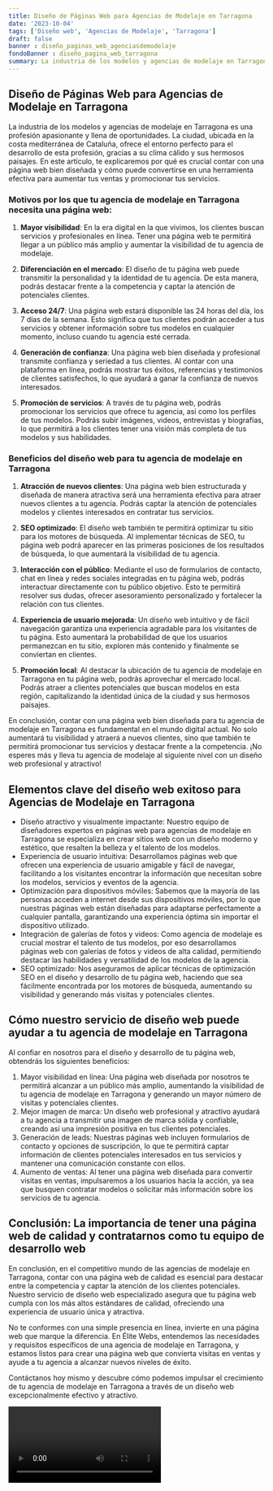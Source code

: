 ```yaml
---
title: Diseño de Páginas Web para Agencias de Modelaje en Tarragona
date: '2023-10-04'
tags: ['Diseño web', 'Agencias de Modelaje', 'Tarragona']
draft: false
banner : diseño_paginas_web_agenciasdemodelaje
fondoBanner : diseño_pagina_web_tarragona
summary: La industria de los modelos y agencias de modelaje en Tarragona es una profesión apasionante y llena de oportunidades. La ciudad, ubicada en la costa mediterránea de Cataluña, ofrece el entorno perfecto para el desarrollo de esta profesión, gracias a su clima cálido y sus hermosos paisajes. En este artículo, te explicaremos por qué es crucial contar con una página web bien diseñada y cómo puede convertirse en una herramienta efectiva para aumentar tus ventas y promocionar tus servicios.
---
```


## Diseño de Páginas Web para Agencias de Modelaje en Tarragona

La industria de los modelos y agencias de modelaje en Tarragona es una profesión apasionante y llena de oportunidades. La ciudad, ubicada en la costa mediterránea de Cataluña, ofrece el entorno perfecto para el desarrollo de esta profesión, gracias a su clima cálido y sus hermosos paisajes. En este artículo, te explicaremos por qué es crucial contar con una página web bien diseñada y cómo puede convertirse en una herramienta efectiva para aumentar tus ventas y promocionar tus servicios.

### Motivos por los que tu agencia de modelaje en Tarragona necesita una página web:

1. **Mayor visibilidad**: En la era digital en la que vivimos, los clientes buscan servicios y profesionales en línea. Tener una página web te permitirá llegar a un público más amplio y aumentar la visibilidad de tu agencia de modelaje.

2. **Diferenciación en el mercado**: El diseño de tu página web puede transmitir la personalidad y la identidad de tu agencia. De esta manera, podrás destacar frente a la competencia y captar la atención de potenciales clientes.

3. **Acceso 24/7**: Una página web estará disponible las 24 horas del día, los 7 días de la semana. Esto significa que tus clientes podrán acceder a tus servicios y obtener información sobre tus modelos en cualquier momento, incluso cuando tu agencia esté cerrada.

4. **Generación de confianza**: Una página web bien diseñada y profesional transmite confianza y seriedad a tus clientes. Al contar con una plataforma en línea, podrás mostrar tus éxitos, referencias y testimonios de clientes satisfechos, lo que ayudará a ganar la confianza de nuevos interesados.

5. **Promoción de servicios**: A través de tu página web, podrás promocionar los servicios que ofrece tu agencia, así como los perfiles de tus modelos. Podrás subir imágenes, videos, entrevistas y biografías, lo que permitirá a los clientes tener una visión más completa de tus modelos y sus habilidades.

### Beneficios del diseño web para tu agencia de modelaje en Tarragona

1. **Atracción de nuevos clientes**: Una página web bien estructurada y diseñada de manera atractiva será una herramienta efectiva para atraer nuevos clientes a tu agencia. Podrás captar la atención de potenciales modelos y clientes interesados en contratar tus servicios.

2. **SEO optimizado**: El diseño web también te permitirá optimizar tu sitio para los motores de búsqueda. Al implementar técnicas de SEO, tu página web podrá aparecer en las primeras posiciones de los resultados de búsqueda, lo que aumentará la visibilidad de tu agencia.

3. **Interacción con el público**: Mediante el uso de formularios de contacto, chat en línea y redes sociales integradas en tu página web, podrás interactuar directamente con tu público objetivo. Esto te permitirá resolver sus dudas, ofrecer asesoramiento personalizado y fortalecer la relación con tus clientes.

4. **Experiencia de usuario mejorada**: Un diseño web intuitivo y de fácil navegación garantiza una experiencia agradable para los visitantes de tu página. Esto aumentará la probabilidad de que los usuarios permanezcan en tu sitio, exploren más contenido y finalmente se conviertan en clientes.

5. **Promoción local**: Al destacar la ubicación de tu agencia de modelaje en Tarragona en tu página web, podrás aprovechar el mercado local. Podrás atraer a clientes potenciales que buscan modelos en esta región, capitalizando la identidad única de la ciudad y sus hermosos paisajes.

En conclusión, contar con una página web bien diseñada para tu agencia de modelaje en Tarragona es fundamental en el mundo digital actual. No solo aumentará tu visibilidad y atraerá a nuevos clientes, sino que también te permitirá promocionar tus servicios y destacar frente a la competencia. ¡No esperes más y lleva tu agencia de modelaje al siguiente nivel con un diseño web profesional y atractivo!

<GifSeo />

<Cta />

## Elementos clave del diseño web exitoso para Agencias de Modelaje en Tarragona

- Diseño atractivo y visualmente impactante: Nuestro equipo de diseñadores expertos en páginas web para agencias de modelaje en Tarragona se especializa en crear sitios web con un diseño moderno y estético, que resalten la belleza y el talento de los modelos.
- Experiencia de usuario intuitiva: Desarrollamos páginas web que ofrecen una experiencia de usuario amigable y fácil de navegar, facilitando a los visitantes encontrar la información que necesitan sobre los modelos, servicios y eventos de la agencia.
- Optimización para dispositivos móviles: Sabemos que la mayoría de las personas acceden a internet desde sus dispositivos móviles, por lo que nuestras páginas web están diseñadas para adaptarse perfectamente a cualquier pantalla, garantizando una experiencia óptima sin importar el dispositivo utilizado.
- Integración de galerías de fotos y videos: Como agencia de modelaje es crucial mostrar el talento de tus modelos, por eso desarrollamos páginas web con galerías de fotos y videos de alta calidad, permitiendo destacar las habilidades y versatilidad de los modelos de la agencia.
- SEO optimizado: Nos aseguramos de aplicar técnicas de optimización SEO en el diseño y desarrollo de tu página web, haciendo que sea fácilmente encontrada por los motores de búsqueda, aumentando su visibilidad y generando más visitas y potenciales clientes.

## Cómo nuestro servicio de diseño web puede ayudar a tu agencia de modelaje en Tarragona

Al confiar en nosotros para el diseño y desarrollo de tu página web, obtendrás los siguientes beneficios:

1. Mayor visibilidad en línea: Una página web diseñada por nosotros te permitirá alcanzar a un público más amplio, aumentando la visibilidad de tu agencia de modelaje en Tarragona y generando un mayor número de visitas y potenciales clientes.
2. Mejor imagen de marca: Un diseño web profesional y atractivo ayudará a tu agencia a transmitir una imagen de marca sólida y confiable, creando así una impresión positiva en tus clientes potenciales.
3. Generación de leads: Nuestras páginas web incluyen formularios de contacto y opciones de suscripción, lo que te permitirá captar información de clientes potenciales interesados en tus servicios y mantener una comunicación constante con ellos.
4. Aumento de ventas: Al tener una página web diseñada para convertir visitas en ventas, impulsaremos a los usuarios hacia la acción, ya sea que busquen contratar modelos o solicitar más información sobre los servicios de tu agencia.

## Conclusión: La importancia de tener una página web de calidad y contratarnos como tu equipo de desarrollo web

En conclusión, en el competitivo mundo de las agencias de modelaje en Tarragona, contar con una página web de calidad es esencial para destacar entre la competencia y captar la atención de los clientes potenciales. Nuestro servicio de diseño web especializado asegura que tu página web cumpla con los más altos estándares de calidad, ofreciendo una experiencia de usuario única y atractiva.

No te conformes con una simple presencia en línea, invierte en una página web que marque la diferencia. En Élite Webs, entendemos las necesidades y requisitos específicos de una agencia de modelaje en Tarragona, y estamos listos para crear una página web que convierta visitas en ventas y ayude a tu agencia a alcanzar nuevos niveles de éxito.

Contáctanos hoy mismo y descubre cómo podemos impulsar el crecimiento de tu agencia de modelaje en Tarragona a través de un diseño web excepcionalmente efectivo y atractivo.

<Video />

<CtaBot job='Agencias de Modelaje' city='Tarragona'/>

<Gmaps query='Tarragona+españa+maps' />